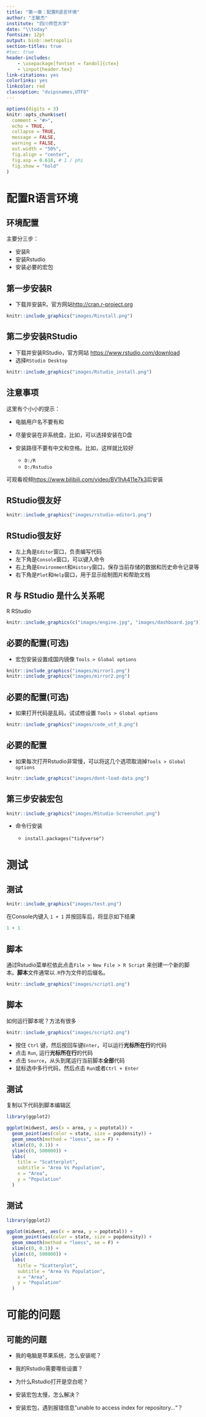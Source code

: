 ```yaml
---
title: "第一章：配置R语言环境"
author: "王敏杰"
institute: "四川师范大学"
date: "\\today"
fontsize: 12pt
output: binb::metropolis
section-titles: true
#toc: true
header-includes:
    - \usepackage[fontset = fandol]{ctex}
    - \input{header.tex}
link-citations: yes
colorlinks: yes
linkcolor: red
classoption: "dvipsnames,UTF8"
---
```


```r
options(digits = 3)
knitr::opts_chunk$set(
  comment = "#>",
  echo = TRUE,
  collapse = TRUE,
  message = FALSE,
  warning = FALSE,
  out.width = "50%",
  fig.align = "center",
  fig.asp = 0.618, # 1 / phi
  fig.show = "hold"
)
```

# 配置R语言环境

## 环境配置

主要分三步：

-   安装R
-   安装Rstudio
-   安装必要的宏包

## 第一步安装R

-   下载并安装R，官方网站<http://cran.r-project.org>

```r
knitr::include_graphics("images/Rinstall.png")
```

## 第二步安装RStudio

-   下载并安装RStudio，官方网站 <https://www.rstudio.com/download>
-   选择`RStudio Desktop`

```r
knitr::include_graphics("images/Rstudio_install.png")
```

## 注意事项

这里有个小小的提示：

-   电脑用户名不要有\textcolor{red}{中文}和\textcolor{red}{空格}

-   尽量安装在非系统盘，比如，可以选择安装在D盘

-   安装路径不要有中文和空格。比如，这样就比较好

    -   `D:/R`
    -   `D:/Rstudio`


\small
可观看视频[https://www.bilibili.com/video/BV1hA411e7k3](https://www.bilibili.com/video/BV1hA411e7k3)后安装


## RStudio很友好

```r
knitr::include_graphics("images/rstudio-editor1.png")
```


## RStudio很友好

- 左上角是`Editor`窗口，负责编写代码
- 左下角是`Console`窗口，可以键入命令
- 右上角是`Environment`和`History`窗口，保存当前存储的数据和历史命令记录等
- 右下角是`Plot`和`Help`窗口，用于显示绘制图片和帮助文档


## R 与 RStudio 是什么关系呢

\qquad \qquad \qquad R \hspace{4cm} RStudio

```r
knitr::include_graphics(c("images/engine.jpg", "images/dashboard.jpg"))
```

## 必要的配置(可选)

- 宏包安装设置成国内镜像 `Tools > Global options`

```r
knitr::include_graphics("images/mirror1.png")
knitr::include_graphics("images/mirror2.png")
```


## 必要的配置(可选)
- 如果打开代码是乱码，试试修设置 `Tools > Global options`

```r
knitr::include_graphics("images/code_utf_8.png")
```


## 必要的配置

- 如果每次打开Rstudio非常慢，可以将这几个选项取消掉`Tools > Global options`

```r
knitr::include_graphics("images/dont-load-data.png")
```



## 第三步安装宏包

```r
knitr::include_graphics("images/RStudio-Screenshot.png")
```

-  命令行安装

   - `install.packages("tidyverse")`


# 测试

## 测试

```r
knitr::include_graphics("images/test.png")
```

在Console内键入 `1 + 1` 并按回车后，将显示如下结果
```r
1 + 1
```



## 脚本

通过Rstudio菜单栏依此点击`File > New File > R Script` 来创建一个新的脚本。**脚本**文件通常以`.R`作为文件的后缀名。

```r
knitr::include_graphics("images/script1.png")
```


## 脚本

如何运行脚本呢？方法有很多

  
```r
knitr::include_graphics("images/script2.png")
```

- 按住 `Ctrl` 键，然后按回车键`Enter`，可以运行**光标所在行**的代码
- 点击 `Run`, 运行**光标所在行**的代码
- 点击 `Source`，从头到尾运行当前脚本**全部**代码
- 鼠标选中多行代码，然后点击 `Run`或者`Ctrl + Enter`


## 测试

复制以下代码到脚本编辑区 \small

```r
library(ggplot2)

ggplot(midwest, aes(x = area, y = poptotal)) +
  geom_point(aes(color = state, size = popdensity)) +
  geom_smooth(method = "loess", se = F) +
  xlim(c(0, 0.1)) +
  ylim(c(0, 500000)) +
  labs(
    title = "Scatterplot",
    subtitle = "Area Vs Population",
    x = "Area",
    y = "Population"
  )
```



## 测试

```r
library(ggplot2)

ggplot(midwest, aes(x = area, y = poptotal)) +
  geom_point(aes(color = state, size = popdensity)) +
  geom_smooth(method = "loess", se = F) +
  xlim(c(0, 0.1)) +
  ylim(c(0, 500000)) +
  labs(
    title = "Scatterplot",
    subtitle = "Area Vs Population",
    x = "Area",
    y = "Population"
  )
```

# 可能的问题

## 可能的问题

-   我的电脑是苹果系统，怎么安装呢？

-   我的Rstudio需要哪些设置？

-   为什么Rstudio打开是空白呢？

-   安装宏包太慢，怎么解决？

-   安装宏包，遇到报错信息"unable to access index for repository..."？
